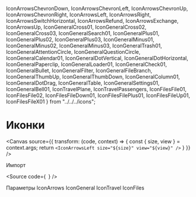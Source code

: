 
  IconArrowsChevronDown,
  IconArrowsChevronLeft,
  IconArrowsChevronUp,
  IconArrowsChevronRight,
  IconArrowsLeft,
  IconArrowsRight,
  IconArrowsSwitchHorizontal,
  IconArrowsRefund,
  IconArrowsExchange,
  IconArrowsUp,
  IconGeneralCross01,
  IconGeneralCross02,
  IconGeneralCross03,
  IconGeneralSearch01,
  IconGeneralPlus01,
  IconGeneralPlus02,
  IconGeneralPlus03,
  IconGeneralMinus01,
  IconGeneralMinus02,
  IconGeneralMinus03,
  IconGeneralTrash01,
  IconGeneralAttentionCircle,
  IconGeneralQuestionCircle,
  IconGeneralCalendar01,
  IconGeneralDotVertical,
  IconGeneralDotHorizontal,
  IconGeneralPaperclip,
  IconGeneralLoader01,
  IconGeneralCheck01,
  IconGeneralBullet,
  IconGeneralFilter,
  IconGeneralFileBranch,
  IconGeneralThumbUp,
  IconGeneralThumbDown,
  IconGeneralColumn01,
  IconGeneralDotDrag,
  IconGeneralTable,
  IconGeneralSettings01,
  IconGeneralBell01,
  IconTravelPlane,
  IconTravelPassengers,
  IconFilesFile01,
  IconFilesFile02,
  IconFilesFileDown01,
  IconFilesFilePlus01,
  IconFilesFileUp01,
  IconFilesFileX01
} from "../../../icons";

<Meta of={IconStories} />

# Иконки

<Canvas
  source={{
    transform: (code, context) => {
      const { size, view } = context.args;
      return `
<IconArrowsLeft
  size="${size}"
  view="${view}"
/>
      `
    }
  }}
/>

<Subheading>
  Импорт
</Subheading>

<Source
  code={`
`} />

<Subheading>
  Параметры
</Subheading>

<Controls />

<Title>
  Набор иконок
</Title>

<Theme>
  <Subheading>
    IconArrows
  </Subheading>
  <IconGallery>
    <IconItem name="ChevronDown">
      <IconArrowsChevronDown />
    </IconItem>
    <IconItem name="ChevronUp">
      <IconArrowsChevronUp />
    </IconItem>
    <IconItem name="ChevronLeft">
      <IconArrowsChevronLeft />
    </IconItem>
    <IconItem name="ChevronRight">
      <IconArrowsChevronRight />
    </IconItem>
    <IconItem name="Left">
      <IconArrowsLeft />
    </IconItem>
    <IconItem name="Right">
      <IconArrowsRight />
    </IconItem>
    <IconItem name="Up">
      <IconArrowsUp />
    </IconItem>
    <IconItem name="SwitchHorizontal">
      <IconArrowsSwitchHorizontal />
    </IconItem>
    <IconItem name="Refund">
      <IconArrowsRefund />
    </IconItem>
    <IconItem name="Exchange">
      <IconArrowsExchange />
    </IconItem>
  </IconGallery>

  <Subheading>
    IconGeneral
  </Subheading>
  <IconGallery>
    <IconItem name="Cross01">
      <IconGeneralCross01 />
    </IconItem>
    <IconItem name="Cross02">
      <IconGeneralCross02 />
    </IconItem>
    <IconItem name="Cross03">
      <IconGeneralCross03 />
    </IconItem>
    <IconItem name="Search01">
      <IconGeneralSearch01 />
    </IconItem>
    <IconItem name="Plus01">
      <IconGeneralPlus01 />
    </IconItem>
    <IconItem name="Plus02">
      <IconGeneralPlus02 />
    </IconItem>
    <IconItem name="Plus03">
      <IconGeneralPlus03 />
    </IconItem>
    <IconItem name="Minus01">
      <IconGeneralMinus01 />
    </IconItem>
    <IconItem name="Minus02">
      <IconGeneralMinus02 />
    </IconItem>
    <IconItem name="Minus03">
      <IconGeneralMinus03 />
    </IconItem>
    <IconItem name="Trash01">
      <IconGeneralTrash01 />
    </IconItem>
    <IconItem name="AttentionCircle">
      <IconGeneralAttentionCircle />
    </IconItem>
    <IconItem name="QuestionCircle">
      <IconGeneralQuestionCircle />
    </IconItem>
    <IconItem name="Calendar01">
      <IconGeneralCalendar01 />
    </IconItem>
    <IconItem name="DotVertical">
      <IconGeneralDotVertical />
    </IconItem>
    <IconItem name="DotHorizontal">
      <IconGeneralDotHorizontal />
    </IconItem>
    <IconItem name="DotDrag">
      <IconGeneralDotDrag />
    </IconItem>
    <IconItem name="Paperclip">
      <IconGeneralPaperclip />
    </IconItem>
    <IconItem name="Loader01">
      <IconGeneralLoader01 />
    </IconItem>
    <IconItem name="Check01">
      <IconGeneralCheck01 />
    </IconItem>
    <IconItem name="Bullet">
      <IconGeneralBullet />
    </IconItem>
    <IconItem name="Filter">
      <IconGeneralFilter />
    </IconItem>
    <IconItem name="FileBranch">
      <IconGeneralFileBranch />
    </IconItem>
    <IconItem name="ThumbUp">
      <IconGeneralThumbUp />
    </IconItem>
    <IconItem name="ThumbDown">
      <IconGeneralThumbDown />
    </IconItem>
    <IconItem name="Column01">
      <IconGeneralColumn01 />
    </IconItem>
    <IconItem name="Table">
      <IconGeneralTable />
    </IconItem>
    <IconItem name="Settings01">
      <IconGeneralSettings01 />
    </IconItem>
    <IconItem name="Bell01">
      <IconGeneralBell01 />
    </IconItem>
  </IconGallery>

  <Subheading>
    IconTravel
  </Subheading>
  <IconGallery>
    <IconItem name="Plane">
      <IconTravelPlane />
    </IconItem>
    <IconItem name="Passengers">
      <IconTravelPassengers />
    </IconItem>
  </IconGallery>

  <Subheading>
    IconFiles
  </Subheading>
  <IconGallery>
    <IconItem name="File01">
      <IconFilesFile01 />
    </IconItem>
    <IconItem name="File02">
      <IconFilesFile02 />
    </IconItem>
    <IconItem name="FileUp01">
      <IconFilesFileUp01 />
    </IconItem>
    <IconItem name="FileDown01">
      <IconFilesFileDown01 />
    </IconItem>
    <IconItem name="FilePlus01">
      <IconFilesFilePlus01 />
    </IconItem>
    <IconItem name="FileX01">
      <IconFilesFileX01 />
    </IconItem>
  </IconGallery>
</Theme>
